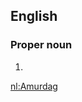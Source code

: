 ==English==

===Proper noun===
{{en-proper noun}}

# {{alternative form of|[[Amarag]]}}

[[nl:Amurdag]]